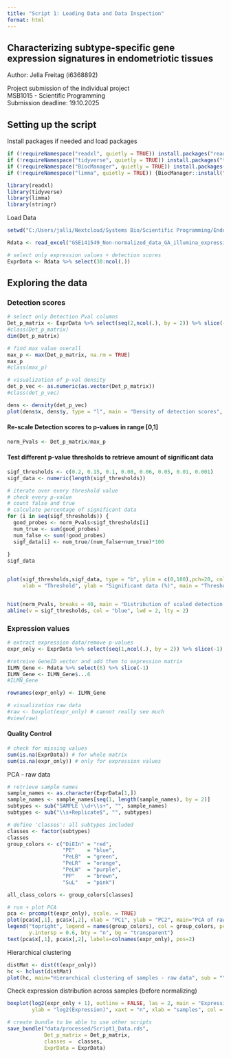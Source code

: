 ```yaml
---
title: "Script 1: Loading Data and Data Inspection"
format: html
---
```


## Characterizing subtype-specific gene expression signatures in endometriotic tissues

Author: Jella Freitag (i6368892)

Project submission of the individual project\
MSB1015 - Scientific Programming\
Submission deadline: 19.10.2025

## Setting up the script

Install packages if needed and load packages

```r
if (!requireNamespace("readxl", quietly = TRUE)) install.packages("readxl")
if (!requireNamespace("tidyverse", quietly = TRUE)) install.packages("tidyverse")
if (!requireNamespace("BiocManager", quietly = TRUE)) install.packages("BiocManager")
if (!requireNamespace("limma", quietly = TRUE)) {BiocManager::install("limma")}

library(readxl)
library(tidyverse)
library(limma)
library(stringr)
```

Load Data

```r
setwd("C:/Users/jalli/Nextcloud/Systems Bio/Scientific Programming/EndoData")

Rdata <- read_excel("GSE141549_Non-normalized_data_GA_illumina_expression_platform_HumanHT-12.xls", col_names = FALSE, skip = 3)

# select only expression values + detection scores
ExprData <- Rdata %>% select(30:ncol(.))
```

## Exploring the data

### Detection scores

```r
# select only Detection Pval columns
Det_p_matrix <- ExprData %>% select(seq(2,ncol(.), by = 2)) %>% slice(-1) %>% sapply(as.numeric) %>% as.matrix()
#class(Det_p_matrix)
dim(Det_p_matrix)

# find max value overall
max_p <- max(Det_p_matrix, na.rm = TRUE)
max_p
#class(max_p)

# visualization of p-val density
det_p_vec <- as.numeric(as.vector(Det_p_matrix))
#class(det_p_vec)

dens <- density(det_p_vec)
plot(dens$x, dens$y, type = "l", main = "Density of detection scores", xlab = "Detection score", ylab = "Density")
```

#### Re-scale Detection scores to p-values in range \[0,1\]

```r
norm_Pvals <- Det_p_matrix/max_p
```

#### Test different p-value thresholds to retrieve amount of significant data

```r
sigf_thresholds <- c(0.2, 0.15, 0.1, 0.08, 0.06, 0.05, 0.01, 0.001)
sigf_data <- numeric(length(sigf_thresholds))

# iterate over every threshold value
# check every p-value
# count false and true
# calculate percentage of significant data
for (i in seq(sigf_thresholds)) {
  good_probes <- norm_Pvals<sigf_thresholds[i]
  num_true <- sum(good_probes)
  num_false <- sum(!good_probes)
  sigf_data[i] <- num_true/(num_false+num_true)*100
  
}
sigf_data


plot(sigf_thresholds,sigf_data, type = "b", ylim = c(0,100),pch=20, col = "blue", 
     xlab = "Threshold", ylab = "Significant data (%)", main = "Threshold effect on significance")


hist(norm_Pvals, breaks = 40, main = "Distribution of scaled detection scores with thresholds", xlab = "Scaled p-values")
abline(v = sigf_thresholds, col = "blue", lwd = 2, lty = 2)
```

### Expression values

```r
# extract expression data/remove p-values
expr_only <- ExprData %>% select(seq(1,ncol(.), by = 2)) %>% slice(-1) %>% sapply(as.numeric) %>% as.matrix()

#retreive GeneID vector and add them to expression matrix
ILMN_Gene <- Rdata %>% select(6) %>% slice(-1)
ILMN_Gene <- ILMN_Gene$...6
#ILMN_Gene

rownames(expr_only) <- ILMN_Gene

# visualization raw data
#raw <- boxplot(expr_only) # cannot really see much
#view(raw)
```

#### Quality Control

```r
# check for missing values
sum(is.na(ExprData)) # for whole matrix
sum(is.na(expr_only)) # only for expression values
```

PCA - raw data

```r
# retrieve sample names
sample_names <- as.character(ExprData[1,])
sample_names <- sample_names[seq(1, length(sample_names), by = 2)]
subtypes <- sub("SAMPLE \\d+\\s+", "", sample_names) 
subtypes <- sub("\\s+Replicate$", "", subtypes)

# define 'classes': all subtypes included
classes <- factor(subtypes)
classes
group_colors <- c("DiEIn" = "red",
                  "PE"    = "blue",
                  "PeLB"  = "green",
                  "PeLR"  = "orange",
                  "PeLW"  = "purple",
                  "PP"    = "brown",
                  "SuL"   = "pink")

all_class_colors <- group_colors[classes]

# run + plot PCA
pca <- prcomp(t(expr_only), scale. = TRUE)
plot(pca$x[,1], pca$x[,2], xlab = "PC1", ylab = "PC2", main="PCA of raw data", col = all_class_colors, pch = 20)
legend("topright", legend = names(group_colors), col = group_colors, pch = 20, x.intersp = 0.6,
       y.intersp = 0.6, bty = "n", bg = "transparent")
text(pca$x[,1], pca$x[,2], labels=colnames(expr_only), pos=2)
```

Hierarchical clustering

```r
distMat <- dist(t(expr_only))
hc <- hclust(distMat)
plot(hc, main="Hierarchical clustering of samples - raw data", sub = "", xlab = "")
```

Check expression distribution across samples (before normalizing)

```r
boxplot(log2(expr_only + 1), outline = FALSE, las = 2, main = "Expression distribution per sample",
        ylab = "log2(Expression)", xaxt = "n", xlab = "samples", col = "lightblue")
```

```r
# create bundle to be able to use other scripts
save_bundle("data/processed/Script1_Data.rds",
            Det_p_matrix = Det_p_matrix,
            classes =  classes,
            ExprData = ExprData)
```
